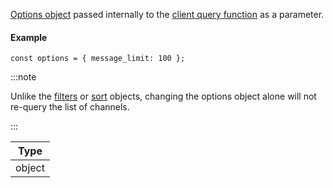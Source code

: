[Options object](https://getstream.io/chat/docs/javascript/query_channels/?language=javascript#query-options) passed internally to the [client query function](https://getstream.io/chat/docs/javascript/query_channels/?language=javascript) as a parameter.

#### Example

```tsx
const options = { message_limit: 100 };
```

:::note

Unlike the [filters](#filters) or [sort](#sort) objects, changing the options object alone will not re-query the list of channels.

:::

| Type   |
| ------ |
| object |
